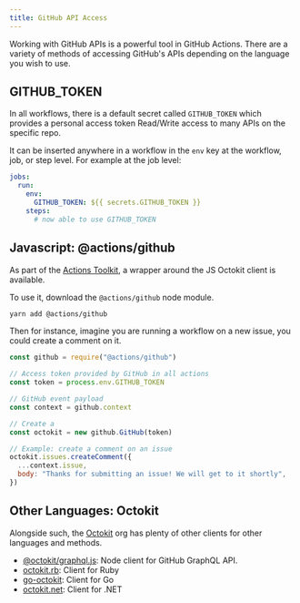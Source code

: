 ```yaml
---
title: GitHub API Access
---
```


Working with GitHub APIs is a powerful tool in GitHub Actions. There are a variety of methods of accessing GitHub's APIs depending on the language you wish to use.

## GITHUB_TOKEN

In all workflows, there is a default secret called `GITHUB_TOKEN` which provides a personal access token Read/Write access to many APIs on the specific repo.

It can be inserted anywhere in a workflow in the `env` key at the workflow, job, or step level. For example at the job level:

```yml title=main.yml
jobs:
  run:
    env:
      GITHUB_TOKEN: ${{ secrets.GITHUB_TOKEN }}
    steps:
      # now able to use GITHUB_TOKEN
```

## Javascript: @actions/github

As part of the [Actions Toolkit](https://github.com/actions/toolkit), a wrapper around the JS Octokit client is available.

To use it, download the `@actions/github` node module.

```bash
yarn add @actions/github
```

Then for instance, imagine you are running a workflow on a new issue, you could create a comment on it.

```js title=make-comment.js
const github = require("@actions/github")

// Access token provided by GitHub in all actions
const token = process.env.GITHUB_TOKEN

// GitHub event payload
const context = github.context

// Create a
const octokit = new github.GitHub(token)

// Example: create a comment on an issue
octokit.issues.createComment({
  ...context.issue,
  body: "Thanks for submitting an issue! We will get to it shortly",
})
```

## Other Languages: Octokit

Alongside such, the [Octokit](https://github.com/octokit) org has plenty of other clients for other languages and methods.

- [@octokit/graphql.js](https://github.com/octokit/graphql.js): Node client for GitHub GraphQL API.
- [octokit.rb](https://github.com/octokit/octokit.rb): Client for Ruby
- [go-octokit](https://github.com/octokit/go-octokit): Client for Go
- [octokit.net](https://github.com/octokit/octokit.net): Client for .NET
